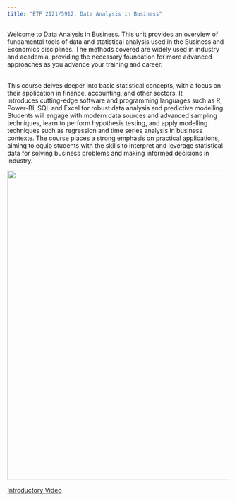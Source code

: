 ```yaml
---
title: "ETF 2121/5912: Data Analysis in Business"
---
```


Welcome to Data Analysis in Business. This unit provides an overview of fundamental tools of data and statistical analysis used in the Business and Economics disciplines. The methods covered are widely used in industry and academia, providing the necessary foundation for more advanced approaches as you advance your training and career.

\
This course delves deeper into basic statistical concepts, with a focus on their application in finance, accounting, and other sectors. It introduces cutting-edge software and programming languages such as R, Power-BI, SQL and Excel for robust data analysis and predictive modelling. Students will engage with modern data sources and advanced sampling techniques, learn to perform hypothesis testing, and apply modelling techniques such as regression and time series analysis in business context~~s~~. The course places a strong emphasis on practical applications, aiming to equip students with the skills to interpret and leverage statistical data for solving business problems and making informed decisions in industry.

![](images/course_background.jpeg){fig-alt="A series of six, generic data visualizations: a scatterplot, a density plot, a contour plot, a line plot, a box plot, and another scatterplot." width="700"}

[Introductory Video](/slides/intro.html)
